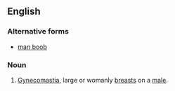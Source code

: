 ==English==

===Alternative forms===
*[[man boob]]

===Noun===
{{en-noun|head=[[man]] [[tit]]}}
# {{context|slang|vulgar}} [[gynecomastia|Gynecomastia]], large or womanly [[breast]]s on a [[male]].